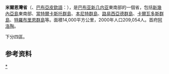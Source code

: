 {{noteTA
|G1 = TO
}}
{{Infobox settlement
| name                  = 
| other_name            = Milne Bay Province
| image_skyline         = 
| image_caption         = 
| image_flag            = Flag of Milne Bay.svg
| image_map             = Milne Bay in Papua New Guinea (special marker).svg
| map_caption           = 在巴布亚新几内亚的位置
| coordinates             = {{coord|10|15|S|150|0|E|region:PG|display=it}}
| subdivision_type        = 国家
| subdivision_name        = {{PNG}}
| seat_type               = 首府
| seat                    = [[阿洛陶|阿洛陶]]
| area_total_km2          = 14345
| area_footnotes          = 
| population_total        = 276512
| population_as_of        = 2011
| population_footnotes    = 
| population_density_km2  = auto
| leader_title            = 省长
| leader_name             = John Luke Crittin
| elevation_m             = 
| postal_code             = 
| timezone1               = [[澳大利亞時區|AEST]]
| utc_offset1             = +10
| blank_name_sec1         = [[人类发展指数|HDI]] (2018)
| blank_info_sec1         = 0.547<ref name="GlobalDataLab">{{Cite web|url=https://hdi.globaldatalab.org/areadata/shdi/|title=Sub-national HDI - Area Database - Global Data Lab|website=hdi.globaldatalab.org|language=en|access-date=2020-04-18|archive-date=2018-09-23|archive-url=https://web.archive.org/web/20180923120638/https://hdi.globaldatalab.org/areadata/shdi/|dead-url=no}}</ref><br/>{{color|#900|low}} · {{tsl|en|List of provinces of Papua New Guinea by Human Development Index||12th of 22}}
| website                 = 
}}
'''米爾恩灣省'''（{{lang-en|Milne Bay Province}}、[[巴布亞皮欽語|巴布亞皮欽語]]：{{lang|tpi|Milen Be}}），是[[巴布亚新几内亚|巴布亚新几内亚]]東南部的一個省，包括[[新幾內亞島|新幾內亞島]]東南部、[[當特爾卡斯托群島|當特爾卡斯托群島]]、[[本尼特群島|本尼特群島]]、[[路易西亞德群島|路易西亞德群島]]、[[卡爾瓦多斯群島|卡爾瓦多斯群島]]、[[特羅布里恩群島|特羅布里恩群島]]等。面積14,000平方公里，2000年人口209,054人。首府[[阿洛陶|阿洛陶]]。

下分四區。

==参考资料==
{{refs}}

{{巴布亞紐幾內亞}}
[[Category:米尔恩湾省|*]]
{{PapuaNewGuinea-geo-stub}}